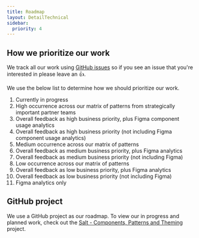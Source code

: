 ```yaml
---
title: Roadmap
layout: DetailTechnical
sidebar:
  priority: 4
---
```


## How we prioritize our work

We track all our work using [GitHub issues](https://github.com/jpmorganchase/salt-ds/issues?q=is%3Aissue+is%3Aopen) so if you see an issue that you're interested in please leave an 👍.

We use the below list to determine how we should prioritize our work.

1. Currently in progress
2. High occurrence across our matrix of patterns from strategically important partner teams
3. Overall feedback as high business priority, plus Figma component usage analytics
4. Overall feedback as high business priority (not including Figma component usage analytics)
5. Medium occurrence across our matrix of patterns
6. Overall feedback as medium business priority, plus Figma analytics
7. Overall feedback as medium business priority (not including Figma)
8. Low occurrence across our matrix of patterns
9. Overall feedback as low business priority, plus Figma analytics
10. Overall feedback as low business priority (not including Figma)
11. Figma analytics only

## GitHub project

We use a GitHub project as our roadmap. To view our in progress and planned work, check out the [Salt - Components, Patterns and Theming](https://github.com/orgs/jpmorganchase/projects/18) project.
